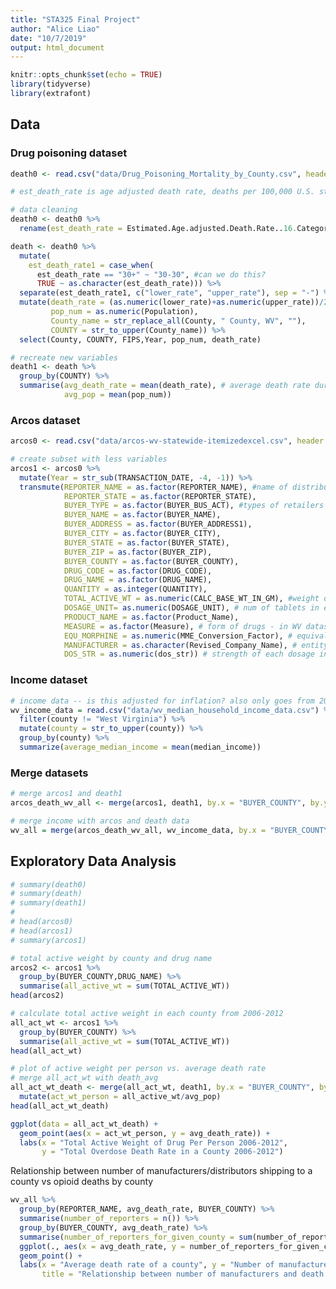 ```yaml
---
title: "STA325 Final Project"
author: "Alice Liao"
date: "10/7/2019"
output: html_document
---
```


```r
knitr::opts_chunk$set(echo = TRUE)
library(tidyverse)
library(extrafont)
```

## Data

### Drug poisoning dataset
```r
death0 <- read.csv("data/Drug_Poisoning_Mortality_by_County.csv", header = TRUE)

# est_death_rate is age adjusted death rate, deaths per 100,000 U.S. standard population for 2000

# data cleaning
death0 <- death0 %>%
  rename(est_death_rate = Estimated.Age.adjusted.Death.Rate..16.Categories..in.ranges.)

death <- death0 %>%
  mutate(
    est_death_rate1 = case_when(
      est_death_rate == "30+" ~ "30-30", #can we do this?
      TRUE ~ as.character(est_death_rate))) %>%
  separate(est_death_rate1, c("lower_rate", "upper_rate"), sep = "-") %>%
  mutate(death_rate = (as.numeric(lower_rate)+as.numeric(upper_rate))/2,
         pop_num = as.numeric(Population),
         County_name = str_replace_all(County, " County, WV", ""),
         COUNTY = str_to_upper(County_name)) %>%
  select(County, COUNTY, FIPS,Year, pop_num, death_rate)

# recreate new variables
death1 <- death %>%
  group_by(COUNTY) %>%
  summarise(avg_death_rate = mean(death_rate), # average death rate during 2006-2012
            avg_pop = mean(pop_num))
```

### Arcos dataset
```r
arcos0 <- read.csv("data/arcos-wv-statewide-itemizedexcel.csv", header = TRUE)

# create subset with less variables
arcos1 <- arcos0 %>%
  mutate(Year = str_sub(TRANSACTION_DATE, -4, -1)) %>%
  transmute(REPORTER_NAME = as.factor(REPORTER_NAME), #name of distributor/manufacturer who reported the transaction to DEA
            REPORTER_STATE = as.factor(REPORTER_STATE),
            BUYER_TYPE = as.factor(BUYER_BUS_ACT), #types of retailers
            BUYER_NAME = as.factor(BUYER_NAME),
            BUYER_ADDRESS = as.factor(BUYER_ADDRESS1),
            BUYER_CITY = as.factor(BUYER_CITY),
            BUYER_STATE = as.factor(BUYER_STATE),
            BUYER_ZIP = as.factor(BUYER_ZIP),
            BUYER_COUNTY = as.factor(BUYER_COUNTY),
            DRUG_CODE = as.factor(DRUG_CODE),
            DRUG_NAME = as.factor(DRUG_NAME),
            QUANTITY = as.integer(QUANTITY),
            TOTAL_ACTIVE_WT = as.numeric(CALC_BASE_WT_IN_GM), #weight of total active drug in each transaction, in grams 
            DOSAGE_UNIT= as.numeric(DOSAGE_UNIT), # num of tablets in each unit
            PRODUCT_NAME = as.factor(Product_Name),
            MEASURE = as.factor(Measure), # form of drugs - in WV dataset, all are pills
            EQU_MORPHINE = as.numeric(MME_Conversion_Factor), # equivalent amt of morphine in mg
            MANUFACTURER = as.character(Revised_Company_Name), # entity that manufactured, distributed or relabeled the drug product in the transaction
            DOS_STR = as.numeric(dos_str)) # strength of each dosage in mg (in this case, strength in each tablet) 

```

### Income dataset
```r
# income data -- is this adjusted for inflation? also only goes from 2011 to 2016.
wv_income_data = read.csv("data/wv_median_household_income_data.csv") %>%
  filter(county != "West Virginia") %>%
  mutate(county = str_to_upper(county)) %>%
  group_by(county) %>%
  summarize(average_median_income = mean(median_income))
```

### Merge datasets
```r
# merge arcos1 and death1
arcos_death_wv_all <- merge(arcos1, death1, by.x = "BUYER_COUNTY", by.y = "COUNTY", all.x = TRUE)

# merge income with arcos and death data
wv_all = merge(arcos_death_wv_all, wv_income_data, by.x = "BUYER_COUNTY", by.y = "county", all.x = TRUE)
```

## Exploratory Data Analysis
```r
# summary(death0)
# summary(death)
# summary(death1)
# 
# head(arcos0)
# head(arcos1)
# summary(arcos1)

# total active weight by county and drug name
arcos2 <- arcos1 %>%
  group_by(BUYER_COUNTY,DRUG_NAME) %>%
  summarise(all_active_wt = sum(TOTAL_ACTIVE_WT))
head(arcos2)

# calculate total active weight in each county from 2006-2012
all_act_wt <- arcos1 %>%
  group_by(BUYER_COUNTY) %>%
  summarise(all_active_wt = sum(TOTAL_ACTIVE_WT))
head(all_act_wt)

# plot of active weight per person vs. average death rate
# merge all_act_wt with death_avg
all_act_wt_death <- merge(all_act_wt, death1, by.x = "BUYER_COUNTY", by.y = "COUNTY") %>%
  mutate(act_wt_person = all_active_wt/avg_pop)
head(all_act_wt_death)

ggplot(data = all_act_wt_death) +
  geom_point(aes(x = act_wt_person, y = avg_death_rate)) +
  labs(x = "Total Active Weight of Drug Per Person 2006-2012",
       y = "Total Overdose Death Rate in a County 2006-2012")
```

Relationship between number of manufacturers/distributors shipping to a county vs opioid deaths by county
```r
wv_all %>%
  group_by(REPORTER_NAME, avg_death_rate, BUYER_COUNTY) %>%
  summarise(number_of_reporters = n()) %>%
  group_by(BUYER_COUNTY, avg_death_rate) %>%
  summarise(number_of_reporters_for_given_county = sum(number_of_reporters)) %>%
  ggplot(., aes(x = avg_death_rate, y = number_of_reporters_for_given_county)) +
  geom_point() +
  labs(x = "Average death rate of a county", y = "Number of manufacturers involved",
       title = "Relationship between number of manufacturers and death rates in a county?")
```



